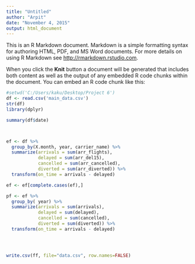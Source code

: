 ```yaml
---
title: "Untitled"
author: "Arpit"
date: "November 4, 2015"
output: html_document
---
```


This is an R Markdown document. Markdown is a simple formatting syntax for authoring HTML, PDF, and MS Word documents. For more details on using R Markdown see <http://rmarkdown.rstudio.com>.

When you click the **Knit** button a document will be generated that includes both content as well as the output of any embedded R code chunks within the document. You can embed an R code chunk like this:

```r
#setwd('C:/Users/kaku/Desktop/Project 6')
df <- read.csv('main_data.csv')
str(df)
library(dplyr)

summary(df$date)



ef <- df %>%
  group_by(X.month, year, carrier_name) %>%
  summarize(arrivals = sum(arr_flights),
            delayed = sum(arr_del15),
            cancelled = sum(arr_cancelled),
            diverted = sum(arr_diverted)) %>%
  transform(on_time = arrivals - delayed)

ef <- ef[complete.cases(ef),]

pf <- ef %>%
  group_by( year) %>%
  summarize(arrivals = sum(arrivals),
            delayed = sum(delayed),
            cancelled = sum(cancelled),
            diverted = sum(diverted)) %>%
  transform(on_time = arrivals - delayed)




write.csv(ff, file="data.csv", row.names=FALSE)

```

